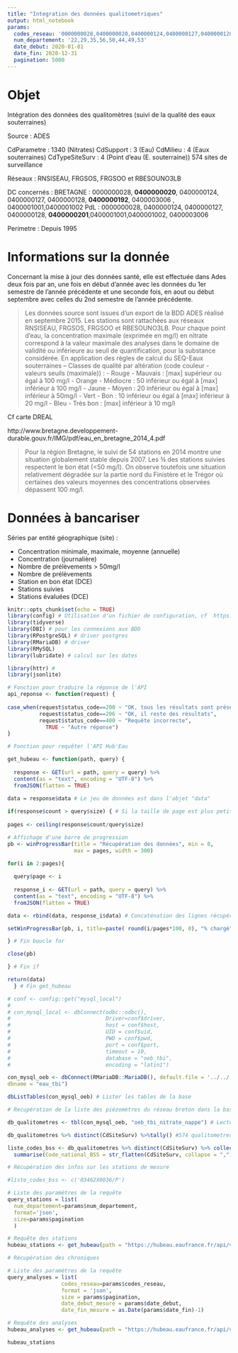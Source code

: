 ```yaml
---
title: "Integration des données qualitometriques"
output: html_notebook
params:
  codes_reseau: '0000000028,0400000020,0400000124,0400000127,0400000128,0400000192,0400003006,0400001001,0400001002,0400000201'
  num_departement: '22,29,35,56,50,44,49,53'
  date_debut: 2020-01-01
  date_fin: 2020-12-31
  pagination: 5000
---
```


# Objet

Intégration des données des qualitomètres (suivi de la qualité des eaux souterraines)

Source : ADES

CdParametre : 1340 (Nitrates)
CdSupport : 3 (Eau)
CdMilieu : 4 (Eaux souterraines)
CdTypeSiteSurv : 4 (Point d'eau (E. souterraine))
574 sites de surveillance

Réseaux : RNSISEAU, FRGSOS, FRGSOO et RBESOUNO3LB

DC concernés :
BRETAGNE : 0000000028, **0400000020**, 0400000124, 0400000127, 0400000128, **0400000192**, 0400003006 , 0400001001,0400001002
PdL : 0000000028, 0400000124, 0400000127, 0400000128, **0400000201**,0400001001,0400001002, 0400003006

Perimetre : Depuis 1995

# Informations sur la donnée

Concernant la mise à jour des données santé, elle est effectuée dans Ades deux fois par an, une fois en début d’année avec les données du 1er semestre de l’année précédente et une seconde fois, en aout ou début septembre avec celles du 2nd semestre de l’année précédente.

> Les données source sont issues d'un export de la BDD ADES réalisé en septembre 2015. Les stations sont rattachées aux réseaux RNSISEAU, FRGSOS, FRGSOO et RBESOUNO3LB. Pour chaque point d’eau, la concentration maximale (exprimée en mg/l) en nitrate correspond à la valeur maximale des analyses dans le domaine de validité ou inférieure au seuil de quantification, pour la substance considérée. 
En application des règles de calcul du SEQ-Eaux souterraines – Classes de qualité par altération (code couleur - valeurs seuils (maximale)) :
- Rouge - Mauvais : [max] supérieur ou égal à 100 mg/l
- Orange - Médiocre : 50 inférieur ou égal à [max] inférieur à 100 mg/l
- Jaune - Moyen : 20 inférieur ou égal à [max] inférieur à 50mg/l
- Vert - Bon : 10 inférieur ou égal à [max] inférieur à 20 mg/l
- Bleu - Très bon : [max] inférieur à 10 mg/l

Cf carte DREAL

http://www.bretagne.developpement-durable.gouv.fr/IMG/pdf/eau_en_bretagne_2014_4.pdf

>Pour la région Bretagne, le suivi de 54 stations en 2014 montre une situation globalement stable depuis 2007. Les ¾ des stations suivies respectent le bon état (<50 mg/l). On observe toutefois une situation relativement dégradée sur la partie nord du Finistère et le Trégor où certaines des valeurs moyennes des concentrations observées dépassent 100 mg/l.

# Données à bancariser

Séries par entité géographique (site) :

- Concentration minimale, maximale, moyenne (annuelle)
- Concentration (journalière)
- Nombre de prélèvements > 50mg/l
- Nombre de prélèvements
- Station en bon état (DCE)
- Stations suivies
- Stations évaluées (DCE)

```r
knitr::opts_chunk$set(echo = TRUE)
library(config) # Utilisation d'un fichier de configuration, cf  https://db.rstudio.com/best-practices/managing-credentials/#stored-in-a-file-with-config
library(tidyverse)
library(DBI) # pour les connexions aux BDD
library(RPostgreSQL) # driver postgres
library(RMariaDB) # driver
library(RMySQL)
library(lubridate) # calcul sur les dates

library(httr) #
library(jsonlite)

# Fonction pour traduire la réponse de l'API
api_reponse <- function(request) {
  
case_when(request$status_code==200 ~ "OK, tous les résultats sont présents dans la réponse",
          request$status_code==206 ~ "OK, il reste des résultats",
          request$status_code==400 ~ "Requête incorrecte",
            TRUE ~ "Autre réponse")
}

# Fonction pour requêter l'API Hub'Eau

get_hubeau <- function(path, query) {
  
  response <- GET(url = path, query = query) %>% 
  content(as = "text", encoding = "UTF-8") %>%
  fromJSON(flatten = TRUE)
  
data = response$data # Le jeu de données est dans l'objet "data"

if(response$count > query$size) { # Si la taille de page est plus petite que le nb de résultats, faire une boucle pour les pages suivantes
  
pages <- ceiling(response$count/query$size)

# Affichage d'une barre de progression
pb <- winProgressBar(title = "Récupération des données", min = 0,
                     max = pages, width = 300)

for(i in 2:pages){
  
  query$page <- i
  
  response_i <- GET(url = path, query = query) %>% 
  content(as = "text", encoding = "UTF-8") %>%
  fromJSON(flatten = TRUE)

data <- rbind(data, response_i$data) # Concaténation des lignes récupérées

setWinProgressBar(pb, i, title=paste( round(i/pages*100, 0), "% chargé")) # Avancement de la barre de progression

} # Fin boucle for

close(pb)

} # Fin if

return(data)
  } # Fin get_hubeau
```


```r

# conf <- config::get("mysql_local")
# 
# con_mysql_local <- dbConnect(odbc::odbc(),
#                              Driver=conf$driver,
#                              host = conf$host,
#                              UID = conf$uid,
#                              PWD = conf$pwd,
#                              port = conf$port,
#                              timeout = 10,
#                              database = "oeb_tbi",
#                              encoding = "latin1")

con_mysql_oeb <- dbConnect(RMariaDB::MariaDB(), default.file = '../../.my.cnf', groups="mysql_oeb",
dbname = "eau_tbi")

dbListTables(con_mysql_oeb) # Lister les tables de la base
```

```r
# Recupération de la liste des piézomètres du réseau breton dans la base de données

db_qualitometres <- tbl(con_mysql_oeb, "oeb_tbi_nitrate_nappe") # Lecture de la table des piezometres

db_qualitometres %>% distinct(CdSiteSurv) %>%tally() #574 qualitometres

liste_codes_bss <- db_qualitometres %>% distinct(CdSiteSurv) %>% collect() %>%
  summarise(Code_national_BSS = str_flatten(CdSiteSurv, collapse = ",")) # Liste des piezometres pour la requete

```



```r

# Récupération des infos sur les stations de mesure

#liste_codes_bss <- c('03462X0036/P')

# Liste des paramètres de la requête
query_stations = list(
  num_departement=params$num_departement,
  format='json',
  size=params$pagination
  )

# Requête des stations
hubeau_stations <- get_hubeau(path = "https://hubeau.eaufrance.fr/api/v1/qualite_nappes/stations?", query = query_stations)

# Récupération des chroniques

# Liste des paramètres de la requête
query_analyses = list(
                 codes_reseau=params$codes_reseau,
                 format = 'json',
                 size = params$pagination,
                 date_debut_mesure = params$date_debut,
                 date_fin_mesure = as.Date(params$date_fin)-1)

# Requête des analyses
hubeau_analyses <- get_hubeau(path = "https://hubeau.eaufrance.fr/api/v1/qualite_nappes/analyses?", query=query_analyses)
```

```r
hubeau_stations
```


